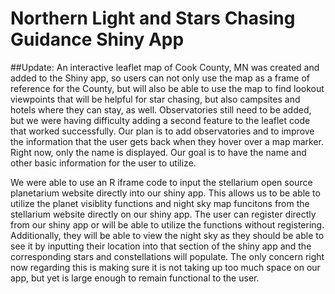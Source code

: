 #  Northern Light and Stars Chasing Guidance Shiny App

##Update: 
An interactive leaflet map of Cook County, MN was created and added to the Shiny app, so users can not only use the map as a frame of reference for the County, but will also be able to use the map to find lookout viewpoints that will be helpful for star chasing, but also campsites and hotels where they can stay, as well. Observatories still need to be added, but we were having difficulty adding a second feature to the leaflet code that worked successfully. Our plan is to add observatories and to improve the information that the user gets back when they hover over a map marker. Right now, only the name is displayed. Our goal is to have the name and other basic information for the user to utilize. 

We were able to use an R iframe code to input the stellarium open source planetarium website directly into our shiny app. This allows us to be able to utilize the planet visiblity functions and night sky map funcitons from the stellarium website directly on our shiny app. The user can register directly from our shiny app or will be able to utilize the functions without registering. Additionally, they will be able to view the night sky as they should be able to see it by inputting their location into that section of the shiny app and the corresponding stars and constellations will populate. The only concern right now regarding this is making sure it is not taking up too much space on our app, but yet is large enough to remain functional to the user. 


